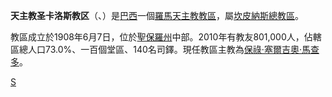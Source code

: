 {{Infobox Roman Catholic diocese
|Roman Catholic Diocese of =  天主教圣卡洛斯教区
|Latin name of diocese = Dioecesis Sancti Caroli in Brasilia
|image = Catedralsaocarlosborromeu.JPG

|caption = 聖嘉祿鮑榮茂座堂

|location = [[巴西|巴西]]
|territory = [[聖保羅州|聖保羅州]]中部
|population = 801,000

|rite = 拉丁禮
|patron =
|province = 坎皮納斯
|established = 1908年
|cathedral = 聖嘉祿鮑榮茂座堂
|副主教座堂 =
|leadership = 主教
|website = 
|教宗 = 
|metropolitan =
|ordinary = 保祿·塞爾吉奧·馬查多
|coadjutor bishop =
|emeritus = 
}}
'''天主教圣卡洛斯教区'''（{{lang-la|Dioecesis Sancti Caroli in Brasilia}}、{{lang-pt|Diocese de São Carlos}}）是[[巴西|巴西]]一個[[羅馬天主教|羅馬天主教]][[教區|教區]]，屬[[天主教坎皮納斯總教區|坎皮納斯總教區]]。

教區成立於1908年6月7日，位於[[聖保羅州|聖保羅州]]中部。2010年有教友801,000人，佔轄區總人口73.0%、一百個堂區、140名司鐸。現任教區主教為[[保祿·塞爾吉奧·馬查多|保祿·塞爾吉奧·馬查多]]。

[[Category:巴西天主教教區|S]]